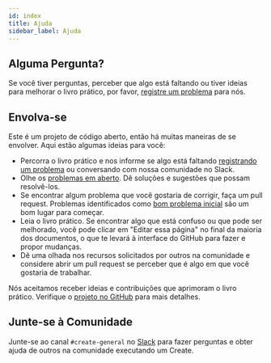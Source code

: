 ```yaml
---
id: index
title: Ajuda
sidebar_label: Ajuda
---
```


## Alguma Pergunta?
Se você tiver perguntas, perceber que algo está faltando ou tiver ideias para melhorar o
livro prático, por favor, [registre um problema](https://github.com/faithtechcreate/workbook) para nós.

## Envolva-se
Este é um projeto de código aberto, então há muitas maneiras de se envolver. Aqui estão
algumas ideias para você:

- Percorra o livro prático e nos informe se algo está faltando [registrando um problema](https://github.com/faithtechcreate/workbook) 
ou conversando com nossa comunidade no Slack.
- Olhe os [problemas em aberto](https://github.com/FaithTechCreate/workbook/issues). 
Dê soluções e sugestões que possam resolvê-los.
- Se encontrar algum problema que você gostaria de corrigir, faça um pull request. Problemas
identificados como [bom problema inicial](https://github.com/FaithTechCreate/workbook/issues?q=is%3Aissue+is%3Aopen+label%3A%22good+first+issue%22) 
são um bom lugar para começar.
- Leia o livro prático. Se encontrar algo que está confuso ou que pode ser melhorado, você
pode clicar em "Editar essa página" no final da maioria dos documentos, o que te levará à
interface do GitHub para fazer e propor mudanças.
- Dê uma olhada nos recursos solicitados por outros na comunidade e considere abrir um pull
request se perceber que é algo em que você gostaria de trabalhar.

Nós aceitamos receber ideias e contribuições que aprimoram o livro prático. Verifique o
[projeto no GitHub](https://github.com/faithtechcreate/workbook) para mais detalhes.

## Junte-se à Comunidade
Junte-se ao canal `#create-general` no [Slack](https://faithtechhub.slack.com/) para fazer
perguntas e obter ajuda de outros na comunidade executando um Create.

